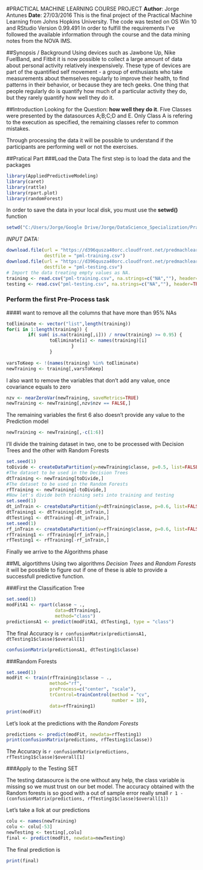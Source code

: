 #PRACTICAL MACHINE LEARNING COURSE PROJECT
**Author**: Jorge Antunes
**Date**: 27/03/2016
This is the final project of the Practical Machine Learning from Johns Hopkins University.
The code was tested on OS Win 10 and RStudio Version 0.99.491
In order to fulfill the requirements I've followed the available information through the course and the data mining notes from the NOVA IMS.

##Synopsis / Background
Using devices such as Jawbone Up, Nike FuelBand, and Fitbit it is now possible to collect a large amount of data about personal activity relatively inexpensively. These type of devices are part of the quantified self movement - a group of enthusiasts who take measurements about themselves regularly to improve their health, to find patterns in their behavior, or because they are tech geeks. One thing that people regularly do is quantify how much of a particular activity they do, but they rarely quantify how well they do it.

##Introduction
Looking for the Question: **how well they do it**.
Five Classes were presented by the datasources A;B;C;D and E. Only Class A is refering to the execution as specified, the remaining classes refer to common mistakes.

Through processing the data it will be possible to understand if the participants are performing well or not the exercises.

##Pratical Part
###Load the Data
The first step is to load the data and the packages
```{r}
library(AppliedPredictiveModeling)
library(caret)
library(rattle)
library(rpart.plot)
library(randomForest)
```
In order to save the data in your local disk, you must use the **setwd()** function
```{r echo = FALSE}
setwd("C:/Users/Jorge/Google Drive/Jorge/DataScience_Specialization/PracticalMachineLear")
```
*INPUT DATA:*
```{r}
download.file(url = "https://d396qusza40orc.cloudfront.net/predmachlearn/pml-training.csv",
              destfile = "pml-training.csv")
download.file(url = "https://d396qusza40orc.cloudfront.net/predmachlearn/pml-testing.csv",
              destfile = "pml-testing.csv")
# Import the data treating empty values as NA.
training <- read.csv("pml-training.csv", na.strings=c("NA",""), header=TRUE)
testing <- read.csv("pml-testing.csv", na.strings=c("NA",""), header=TRUE)
```

### Perform the first Pre-Process task
####I want to remove all the columns that have more than 95% NAs
```{r}
toEliminate <- vector("list",length(training))
for(i in 1:length(training)) {
        if( sum( is.na(training[,i])) / nrow(training) >= 0.95) {
                toEliminate[i] <- names(training)[i]
                        }   
                } 
        
varsToKeep <- !(names(training) %in% toEliminate)
newTraining <- training[,varsToKeep]
```
I also want to remove the variables that don't add any value, once covariance equals to zero
```{r}
nzv <- nearZeroVar(newTraining, saveMetrics=TRUE)
newTraining <- newTraining[,nzv$nzv == FALSE,]
```
The remaining variables the first 6 also doesn't provide any value to the Prediction model
```{r}
newTraining <- newTraining[,-c(1:6)]
```
I'll divide the training dataset in two, one to be processed with Decision Trees and the other with Random Forests
```{r}
set.seed(1)
toDivide <- createDataPartition(y=newTraining$classe, p=0.5, list=FALSE)
#The dataset to be used in the Decision Trees
dtTraining <- newTraining[toDivide,]
#The dataset to be used in the Random Forests
rfTraining <- newTraining[-toDivide,]
#Now let's divide both training sets into training and testing
set.seed(1)
dt_inTrain <- createDataPartition(y=dtTraining$classe, p=0.6, list=FALSE)
dtTraining1 <- dtTraining[dt_inTrain,]
dtTesting1 <- dtTraining[-dt_inTrain,]
set.seed(1)
rf_inTrain <- createDataPartition(y=rfTraining$classe, p=0.6, list=FALSE)
rfTraining1 <- rfTraining[rf_inTrain,]
rfTesting1 <- rfTraining[-rf_inTrain,]
```
Finally we arrive to the Algorithms phase

##ML algortithms
Using two algorithms *Decision Trees* and *Random Forests* it will be possible to figure out if one of these is able to provide a successfull predictive function.

###First the Classification Tree
```{r}
set.seed(1)
modFitA1 <- rpart(classe ~ ., 
                  data=dtTraining1, 
                  method="class")
predictionsA1 <- predict(modFitA1, dtTesting1, type = "class")
```
The final Accuracy is `r confusionMatrix(predictionsA1, dtTesting1$classe)$overall[1]`

```{r}
confusionMatrix(predictionsA1, dtTesting1$classe)
```
###Random Forests
```{r}
set.seed(1)
modFit <- train(rfTraining1$classe ~ ., 
                method="rf", 
                preProcess=c("center", "scale"), 
                trControl=trainControl(method = "cv", 
                                       number = 10), 
                data=rfTraining1)
print(modFit)
```
Let's look at the predictions with the *Random Forests*
```{r}
predictions <- predict(modFit, newdata=rfTesting1)
print(confusionMatrix(predictions, rfTesting1$classe))
```
The Accuracy is `r confusionMatrix(predictions, rfTesting1$classe)$overall[1]`

###Apply to the Testing SET

The testing datasource is the one without any help, the class variable is missing so we must trust on our bet model.
The accuracy obtained with the Random forests is so good with a out of sample error really small `r 1 - (confusionMatrix(predictions, rfTesting1$classe)$overall[1])`

Let's take a llok at our predictions

```{r}
colu <- names(newTraining)
colu <- colu[-53]
newTesting <- testing[,colu]
final <- predict(modFit, newdata=newTesting)
```
The final prediction is

```{r}
print(final)
```